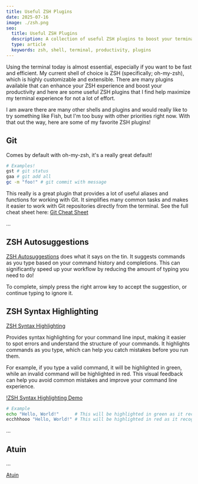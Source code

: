 ```yaml
---
title: Useful ZSH Plugins
date: 2025-07-16
image: ./zsh.png
seo:
  title: Useful ZSH Plugins
  description: A collection of useful ZSH plugins to boost your terminal productivity
  type: article
  keywords: zsh, shell, terminal, productivity, plugins
---
```


Using the terminal today is almost essential, especially if you want to be fast and
efficient. My current shell of choice is ZSH (specifically; oh-my-zsh), which is
highly customizable and extensible. There are many plugins available that can
enhance your ZSH experience and boost your productivity and here are some useful ZSH
plugins that I find help maximize my terminal experience for not a lot of effort.

I am aware there are many other shells and plugins and would really like to try something
like Fish, but I'm too busy with other priorities right now. With that out the way, here are some
of my favorite ZSH plugins!

## Git

Comes by default with oh-my-zsh, it's a really great default!

```zsh
# Examples!
gst # git status
gaa # git add all
gc -m "foo!" # git commit with message
```

This really is a great plugin that provides a lot of useful aliases and functions for
working with Git. It simplifies many common tasks and makes it easier to work with
Git repositories directly from the terminal. See the full cheat sheet here:
[Git Cheat Sheet](https://kapeli.com/cheat_sheets/Oh-My-Zsh_Git.docset/Contents/Resources/Documents/index)

...

## ZSH Autosuggestions

[ZSH Autosuggestions](https://github.com/zsh-users/zsh-autosuggestions) does what it says on the tin.
It suggests commands as you type based on your command history and completions. This can
significantly speed up your workflow by reducing the amount of typing you need to do!

To complete, simply press the right arrow key to accept the suggestion, or continue typing to ignore it.

## ZSH Syntax Highlighting

[ZSH Syntax Highlighting](https://github.com/zsh-users/zsh-syntax-highlighting)

Provides syntax highlighting for your command line input, making it easier to spot
errors and understand the structure of your commands. It highlights commands as you
type, which can help you catch mistakes before you run them.

For example, if you type a valid command, it will be highlighted in green, while an
invalid command will be highlighted in red. This visual feedback can help you avoid
common mistakes and improve your command line experience.

[!ZSH Syntax Highlighting Demo](./zsh-syntax.gif)

```zsh
# Example
echo "Hello, World!"      # This will be highlighted in green as it recognises echo as valid
ecchhhooo "Hello, World!" # This will be highlighted in red as it recognises "ecchhhooo" as invalid
```

...

## Atuin

...

[Atuin](https://github.com/atuinsh/atuin)
